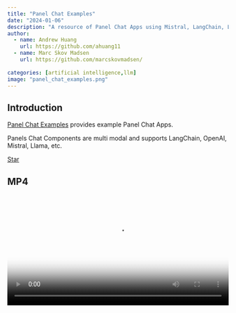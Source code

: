 ```yaml
---
title: "Panel Chat Examples"
date: "2024-01-06"
description: "A resource of Panel Chat Apps using Mistral, LangChain, LlamaIndex, OpenAI etc."
author:
  - name: Andrew Huang
    url: https://github.com/ahuang11
  - name: Marc Skov Madsen
    url: https://github.com/marcskovmadsen/  
    
categories: [artificial intelligence,llm]
image: "panel_chat_examples.png"
---
```


## Introduction

[Panel Chat Examples](https://holoviz-topics.github.io/panel-chat-examples/) provides example Panel Chat Apps.

Panels Chat Components are multi modal and supports LangChain, OpenAI, Mistral, Llama, etc.

<script async defer src="https://buttons.github.io/buttons.js"></script>
<a class="github-button" href="https://github.com/holoviz/panel-chat-examples" data-color-scheme="no-preference: light; light: light; dark: dark;" data-icon="octicon-star" data-size="large" data-show-count="true" aria-label="Star holoviz/panel-chat-examples on GitHub">Star</a>

## MP4

<video controls="" style="height:auto;width: 100%;max-height:500px" poster="https://github.com/holoviz-topics/panel-chat-examples/blob/main/docs/assets/videos/panel-chat-examples-splash.png?raw=true">
    <source src="https://github.com/holoviz-topics/panel-chat-examples/raw/main/docs/assets/videos/panel-chat-examples-splash.mp4" type="video/mp4">
</video>